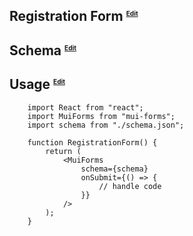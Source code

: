 ## Registration Form <sup><small><small><small>[Edit](https://codesandbox.io/s/mui-forms-mvnycy?file=/src/RegistrationForm.js)</small></small></small></sup>


<RegistrationForm />

## Schema <sup><small><small><small>[Edit](https://codesandbox.io/s/mui-forms-mvnycy?file=/src/RegistrationForm.js)</small></small></small></sup>

<SchemaViewer value={schema} />

## Usage <sup><small><small><small>[Edit](https://codesandbox.io/s/mui-forms-mvnycy?file=/src/RegistrationForm.js)</small></small></small></sup>

```tsx
    import React from "react";
    import MuiForms from "mui-forms";
    import schema from "./schema.json";

    function RegistrationForm() {
        return (
            <MuiForms
                schema={schema}
                onSubmit={() => {
                    // handle code
                }}
            />
        );
    }
```

